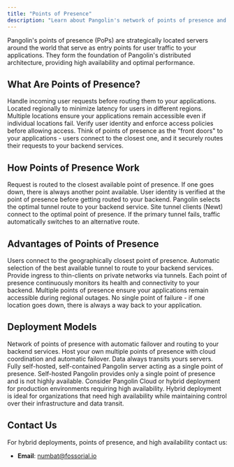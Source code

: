 ```yaml
---
title: "Points of Presence"
description: "Learn about Pangolin's network of points of presence and how they provide highly available, low-latency access to your applications"
---
```


Pangolin's points of presence (PoPs) are strategically located servers around the world that serve as entry points for user traffic to your applications. They form the foundation of Pangolin's distributed architecture, providing high availability and optimal performance.

## What Are Points of Presence?

<CardGroup cols={2}>
<Card title="Entry Points" icon="door-open">
  Handle incoming user requests before routing them to your applications.
</Card>

<Card title="Global Coverage" icon="globe">
  Located regionally to minimize latency for users in different regions.
</Card>

<Card title="High Availability" icon="shield-check">
  Multiple locations ensure your applications remain accessible even if individual locations fail.
</Card>

<Card title="Authentication" icon="key">
  Verify user identity and enforce access policies before allowing access.
</Card>
</CardGroup>

<Info>
Think of points of presence as the "front doors" to your applications - users connect to the closest one, and it securely routes their requests to your backend services.
</Info>

## How Points of Presence Work

<Steps>
<Step title="Ingress Routing">
  Request is routed to the closest available point of presence. If one goes down, there is always another point available.
</Step>

<Step title="Authentication">
  User identity is verified at the point of presence before getting routed to your backend.
</Step>

<Step title="Tunnel Selection">
  Pangolin selects the optimal tunnel route to your backend service. Site tunnel clients (Newt) connect to the optimal point of presence.
</Step>

<Step title="Failover Handling">
  If the primary tunnel fails, traffic automatically switches to an alternative route.
</Step>
</Steps>

## Advantages of Points of Presence

<CardGroup cols={2}>
<Card title="Low Latency" icon="bolt">
  Users connect to the geographically closest point of presence.
</Card>

<Card title="Optimized Routing" icon="route">
  Automatic selection of the best available tunnel to route to your backend services.
</Card>

<Card title="Edge Computing" icon="microchip">
  Provide ingress to thin-clients on private networks via tunnels.
</Card>

<Card title="Health Monitoring" icon="heart-pulse">
  Each point of presence continuously monitors its health and connectivity to your backend.
</Card>
</CardGroup>

<CardGroup cols={2}>
<Card title="Regional Redundancy" icon="check-double">
  Multiple points of presence ensure your applications remain accessible during regional outages.
</Card>

<Card title="Fault Tolerance" icon="shield">
  No single point of failure - if one location goes down, there is always a way back to your application.
</Card>
</CardGroup>

## Deployment Models

<CardGroup cols={3}>
<Card title="Pangolin Cloud" icon="cloud" href="https://pangolin.fossorial.io/auth/signup">
  Network of points of presence with automatic failover and routing to your backend services.
</Card>

<Card title="Hybrid" icon="circle-nodes" href="/manage/high-availability#hybrid-deployment">
  Host your own multiple points of presence with cloud coordination and automatic failover. Data always transits yours servers.
</Card>

<Card title="Self-Hosted" icon="server" href="/self-host/quick-install">
  Fully self-hosted, self-contained Pangolin server acting as a single point of presence.
</Card>
</CardGroup>

<Warning>
Self-hosted Pangolin provides only a single point of presence and is not highly available. Consider Pangolin Cloud or hybrid deployment for production environments requiring high availability.
</Warning>

<Tip>
Hybrid deployment is ideal for organizations that need high availability while maintaining control over their infrastructure and data transit.
</Tip>

## Contact Us

For hybrid deployments, points of presence, and high availability contact us:
- **Email**: [numbat@fossorial.io](mailto:numbat@fossorial.io)
